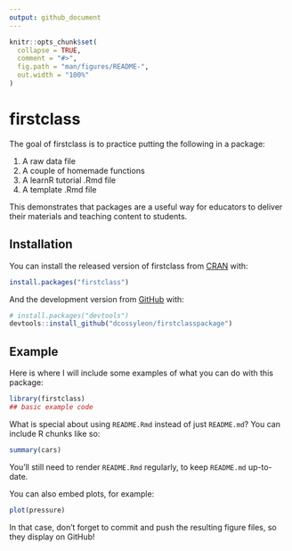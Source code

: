 ```yaml
---
output: github_document
---
```


```r
knitr::opts_chunk$set(
  collapse = TRUE,
  comment = "#>",
  fig.path = "man/figures/README-",
  out.width = "100%"
)
```
# firstclass

The goal of firstclass is to practice putting the following in a package:

1. A raw data file
2. A couple of homemade functions
3. A learnR tutorial .Rmd file
4. A template .Rmd file

This demonstrates that packages are a useful way for educators to deliver their materials and teaching content to students. 

## Installation

You can install the released version of firstclass from [CRAN](https://CRAN.R-project.org) with:

``` r
install.packages("firstclass")
```

And the development version from [GitHub](https://github.com/) with:

``` r
# install.packages("devtools")
devtools::install_github("dcossyleon/firstclasspackage")
```
## Example

Here is where I will include some examples of what you can do with this package:

```r
library(firstclass)
## basic example code
```

What is special about using `README.Rmd` instead of just `README.md`? You can include R chunks like so:

```r
summary(cars)
```

You'll still need to render `README.Rmd` regularly, to keep `README.md` up-to-date.

You can also embed plots, for example:

```r
plot(pressure)
```

In that case, don't forget to commit and push the resulting figure files, so they display on GitHub!

